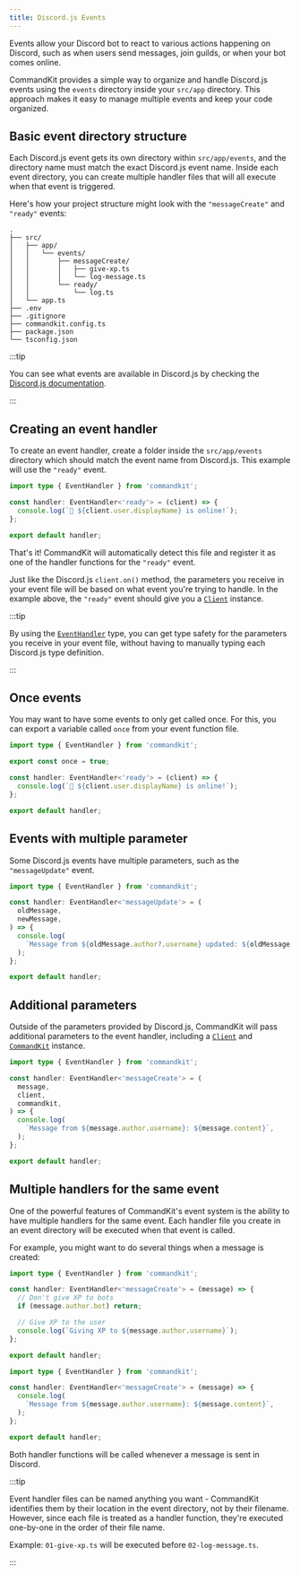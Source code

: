 ```yaml
---
title: Discord.js Events
---
```


Events allow your Discord bot to react to various actions happening on
Discord, such as when users send messages, join guilds, or when your
bot comes online.

CommandKit provides a simple way to organize and handle Discord.js
events using the `events` directory inside your `src/app` directory.
This approach makes it easy to manage multiple events and keep your
code organized.

## Basic event directory structure

Each Discord.js event gets its own directory within `src/app/events`,
and the directory name must match the exact Discord.js event name.
Inside each event directory, you can create multiple handler files
that will all execute when that event is triggered.

Here's how your project structure might look with the
`"messageCreate"` and `"ready"` events:

```title="" {4-9}
.
├── src/
│   ├── app/
│   │   └── events/
│   │       ├── messageCreate/
│   │       │   ├── give-xp.ts
│   │       │   └── log-message.ts
│   │       └── ready/
│   │           └── log.ts
│   └── app.ts
├── .env
├── .gitignore
├── commandkit.config.ts
├── package.json
└── tsconfig.json
```

:::tip

You can see what events are available in Discord.js by checking the
[Discord.js documentation](https://discord.js.org/docs/packages/discord.js/main/ClientEventTypes:Interface).

:::

## Creating an event handler

To create an event handler, create a folder inside the
`src/app/events` directory which should match the event name from
Discord.js. This example will use the `"ready"` event.

```ts title="src/app/events/ready/log.ts"
import type { EventHandler } from 'commandkit';

const handler: EventHandler<'ready'> = (client) => {
  console.log(`🤖 ${client.user.displayName} is online!`);
};

export default handler;
```

That's it! CommandKit will automatically detect this file and register
it as one of the handler functions for the `"ready"` event.

Just like the Discord.js `client.on()` method, the parameters you
receive in your event file will be based on what event you're trying
to handle. In the example above, the `"ready"` event should give you a
[`Client`](https://discord.js.org/docs/packages/discord.js/main/Client:Class)
instance.

:::tip

By using the
[`EventHandler`](../../api-reference/commandkit/types/event-handler.mdx)
type, you can get type safety for the parameters you receive in your
event file, without having to manually typing each Discord.js type
definition.

:::

## Once events

You may want to have some events to only get called once. For this,
you can export a variable called `once` from your event function file.

```ts title="src/app/events/ready/log.ts"
import type { EventHandler } from 'commandkit';

export const once = true;

const handler: EventHandler<'ready'> = (client) => {
  console.log(`🤖 ${client.user.displayName} is online!`);
};

export default handler;
```

## Events with multiple parameter

Some Discord.js events have multiple parameters, such as the
`"messageUpdate"` event.

```ts title="src/app/events/messageUpdate/log-message-update.ts"
import type { EventHandler } from 'commandkit';

const handler: EventHandler<'messageUpdate'> = (
  oldMessage,
  newMessage,
) => {
  console.log(
    `Message from ${oldMessage.author?.username} updated: ${oldMessage.content} -> ${newMessage.content}`,
  );
};

export default handler;
```

## Additional parameters

Outside of the parameters provided by Discord.js, CommandKit will pass
additional parameters to the event handler, including a
[`Client`](https://discord.js.org/docs/packages/discord.js/main/Client:Class)
and
[`CommandKit`](../../api-reference/commandkit/classes/command-kit.mdx)
instance.

```ts title="src/app/events/messageCreate/log.ts"
import type { EventHandler } from 'commandkit';

const handler: EventHandler<'messageCreate'> = (
  message,
  client,
  commandkit,
) => {
  console.log(
    `Message from ${message.author.username}: ${message.content}`,
  );
};

export default handler;
```

## Multiple handlers for the same event

One of the powerful features of CommandKit's event system is the
ability to have multiple handlers for the same event. Each handler
file you create in an event directory will be executed when that event
is called.

For example, you might want to do several things when a message is
created:

```ts title="src/app/events/messageCreate/give-xp.ts"
import type { EventHandler } from 'commandkit';

const handler: EventHandler<'messageCreate'> = (message) => {
  // Don't give XP to bots
  if (message.author.bot) return;

  // Give XP to the user
  console.log(`Giving XP to ${message.author.username}`);
};

export default handler;
```

```ts title="src/app/events/messageCreate/log-message.ts"
import type { EventHandler } from 'commandkit';

const handler: EventHandler<'messageCreate'> = (message) => {
  console.log(
    `Message from ${message.author.username}: ${message.content}`,
  );
};

export default handler;
```

Both handler functions will be called whenever a message is sent in
Discord.

:::tip

Event handler files can be named anything you want - CommandKit
identifies them by their location in the event directory, not by their
filename. However, since each file is treated as a handler function,
they're executed one-by-one in the order of their file name.

Example: `01-give-xp.ts` will be executed before `02-log-message.ts`.

:::
